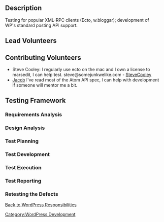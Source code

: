 ==Description==
Testing for popular XML-RPC clients (Ecto, w.bloggar); development of WP's standard posting API support.

==Lead Volunteers==

==Contributing Volunteers==
* Steve Cooley: I regularly use ecto on the mac and I own a license to marsedit, I can help test.  steve@somejunkwelike.com - [[User:SteveCooley|SteveCooley]]
* [[User:KingBYU|Jacob]] I've read most of the Atom API spec, I can help with development if someone will mentor me a bit.

==Testing Framework==
===Requirements Analysis===
===Design Analysis===
===Test Planning===
===Test Development===
===Test Execution===
===Test Reporting===
===Retesting the Defects===


[[WordPress Responsibilities|Back to WordPress Responsibilities]]

{{Stub}}
[[Category:WordPress Development]]